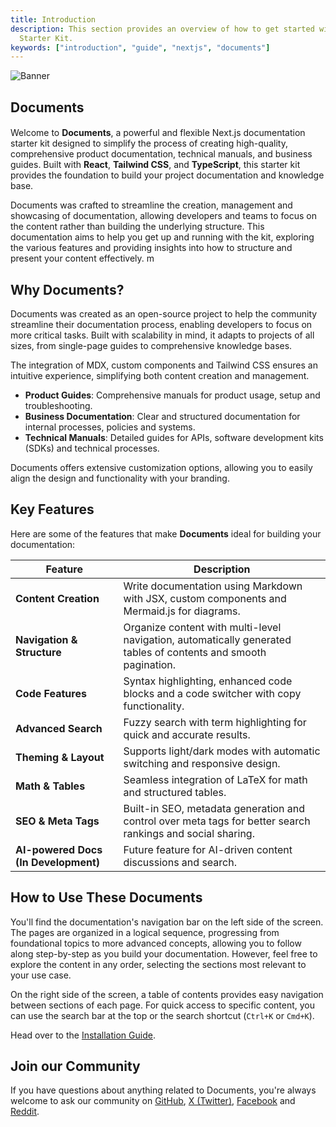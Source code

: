 ```yaml
---
title: Introduction
description: This section provides an overview of how to get started with the Documents, Next.js Document
  Starter Kit.
keywords: ["introduction", "guide", "nextjs", "documents"]
---
```


![Banner](/images/banner.png "Documents")

## Documents

####

Welcome to **Documents**, a powerful and flexible Next.js documentation starter kit designed to
simplify the process of creating high-quality, comprehensive product documentation, technical
manuals, and business guides. Built with **React**, **Tailwind CSS**, and **TypeScript**, this
starter kit provides the foundation to build your project documentation and knowledge base.

Documents was crafted to streamline the creation, management and showcasing of documentation,
allowing developers and teams to focus on the content rather than building the underlying structure.
This documentation aims to help you get up and running with the kit, exploring the various features
and providing insights into how to structure and present your content effectively. m

<CardGrid>
  <Card subtitle="Instructions" title="Installation" description="Get started with Documents using our quick start installation guide to get your project started." href="/docs/introduction/installation" />
  <Card subtitle="Setup" title="Site Settings" description="Setting up your Documents projects layout, links and search engine optimisation." href="/docs/introduction/setup" />
  <Card subtitle="Support" title="Rubix Studios" description="Australia's leading branding, marketing and web development company." href="https://www.rubixstudios.com.au/" external={true} />
</CardGrid>

## Why Documents?

Documents was created as an open-source project to help the community streamline their documentation
process, enabling developers to focus on more critical tasks. Built with scalability in mind, it
adapts to projects of all sizes, from single-page guides to comprehensive knowledge bases.

The integration of MDX, custom components and Tailwind CSS ensures an intuitive experience,
simplifying both content creation and management.

- **Product Guides**: Comprehensive manuals for product usage, setup and troubleshooting.
- **Business Documentation**: Clear and structured documentation for internal processes, policies
  and systems.
- **Technical Manuals**: Detailed guides for APIs, software development kits (SDKs) and technical
  processes.

Documents offers extensive customization options, allowing you to easily align the design and
functionality with your branding.

## Key Features

Here are some of the features that make **Documents** ideal for building your documentation:

| Feature                              | Description                                                                                                     |
| ------------------------------------ | --------------------------------------------------------------------------------------------------------------- |
| **Content Creation**                 | Write documentation using Markdown with JSX, custom components and Mermaid.js for diagrams.                     |
| **Navigation & Structure**           | Organize content with multi-level navigation, automatically generated tables of contents and smooth pagination. |
| **Code Features**                    | Syntax highlighting, enhanced code blocks and a code switcher with copy functionality.                          |
| **Advanced Search**                  | Fuzzy search with term highlighting for quick and accurate results.                                             |
| **Theming & Layout**                 | Supports light/dark modes with automatic switching and responsive design.                                       |
| **Math & Tables**                    | Seamless integration of LaTeX for math and structured tables.                                                   |
| **SEO & Meta Tags**                  | Built-in SEO, metadata generation and control over meta tags for better search rankings and social sharing.     |
| **AI-powered Docs (In Development)** | Future feature for AI-driven content discussions and search.                                                    |

## How to Use These Documents

You'll find the documentation's navigation bar on the left side of the screen. The pages are
organized in a logical sequence, progressing from foundational topics to more advanced concepts,
allowing you to follow along step-by-step as you build your documentation. However, feel free to
explore the content in any order, selecting the sections most relevant to your use case.

On the right side of the screen, a table of contents provides easy navigation between sections of
each page. For quick access to specific content, you can use the search bar at the top or the search
shortcut (`Ctrl+K` or `Cmd+K`).

Head over to the [Installation Guide](/docs/introduction/installation).

## Join our Community

If you have questions about anything related to Documents, you're always welcome to ask our
community on [GitHub](https://github.com/rubixvi/rubix-documents),
[X (Twitter)](https://x.com/rubixstory), [Facebook](https://www.facebook.com/rubixstudios) and
[Reddit](https://www.reddit.com/r/RubixStudios/).
